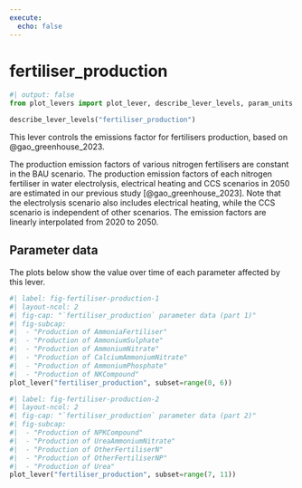 ```yaml
---
execute:
  echo: false
---
```


# fertiliser_production

```python
#| output: false
from plot_levers import plot_lever, describe_lever_levels, param_units
```

```python
describe_lever_levels("fertiliser_production")
```

This lever controls the emissions factor for fertilisers production, based on @gao_greenhouse_2023.

The production emission factors of various nitrogen fertilisers are constant in the BAU scenario. The production emission factors of each nitrogen fertiliser in water electrolysis, electrical heating and CCS scenarios in 2050 are estimated in our previous study [@gao_greenhouse_2023]. Note that the electrolysis scenario also includes electrical heating, while the CCS scenario is independent of other scenarios. The emission factors are linearly interpolated from 2020 to 2050.

## Parameter data

The plots below show the value over time of each parameter affected by this lever.

```python
#| label: fig-fertiliser-production-1
#| layout-ncol: 2
#| fig-cap: "`fertiliser_production` parameter data (part 1)"
#| fig-subcap:
#|  - "Production of AmmoniaFertiliser"
#|  - "Production of AmmoniumSulphate"
#|  - "Production of AmmoniumNitrate"
#|  - "Production of CalciumAmmoniumNitrate"
#|  - "Production of AmmoniumPhosphate"
#|  - "Production of NKCompound"
plot_lever("fertiliser_production", subset=range(0, 6))
```

```python
#| label: fig-fertiliser-production-2
#| layout-ncol: 2
#| fig-cap: "`fertiliser_production` parameter data (part 2)"
#| fig-subcap:
#|  - "Production of NPKCompound"
#|  - "Production of UreaAmmoniumNitrate"
#|  - "Production of OtherFertiliserN"
#|  - "Production of OtherFertiliserNP"
#|  - "Production of Urea"
plot_lever("fertiliser_production", subset=range(7, 11))
```

